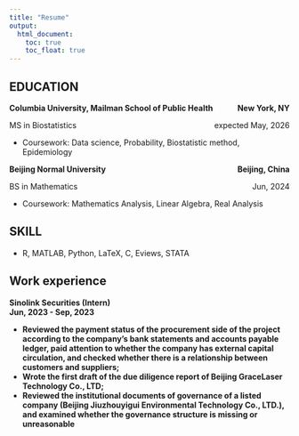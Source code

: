 ```yaml
---
title: "Resume"
output: 
  html_document:
    toc: true
    toc_float: true
---
```


## EDUCATION

**Columbia University, Mailman School of Public Health** <span style="float: right; font-weight: bold;">New York, NY</span>

MS in Biostatistics <div style="text-align: right; float: right;">expected May, 2026</div>

-   Coursework: Data science, Probability, Biostatistic method, Epidemiology

**Beijing Normal University** <span style="float: right; font-weight: bold;">Beijing, China</span>

BS in Mathematics    <div style="text-align: right; float: right;">Jun, 2024</div>

- Coursework: Mathematics Analysis, Linear Algebra, Real Analysis


## SKILL
- R, MATLAB, Python, LaTeX, C, Eviews, STATA


## Work experience

**Sinolink Securities (Intern)** <span style="float: right; font-weight: bold;">
Jun, 2023 - Sep, 2023</div>

- Reviewed the payment status of the procurement side of the project according to the company’s bank statements and accounts payable ledger, paid attention to whether the company has external capital circulation, and checked whether there is a relationship between customers and suppliers;
- Wrote the first draft of the due diligence report of Beijing GraceLaser Technology Co., LTD;
- Reviewed the institutional documents of governance of a listed company (Beijing Jiuzhouyigui Environmental Technology Co., LTD.), and examined whether the governance structure is missing or unreasonable




